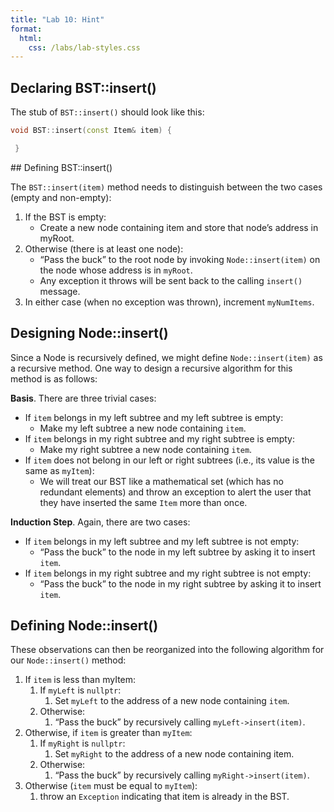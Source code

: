 ```yaml
---
title: "Lab 10: Hint"
format: 
  html:
    css: /labs/lab-styles.css
---
```


## Declaring BST::insert() 

The stub of `BST::insert()` should look like this:

```cpp
void BST::insert(const Item& item) {

 }
 ```
 
 ## Defining BST::insert() 
 
 The `BST::insert(item)` method needs to distinguish between the two cases (empty and non-empty):

1. If the BST is empty:
   + Create a new node containing item and store that node's address in myRoot. 
2. Otherwise (there is at least one node): 
   + "Pass the buck" to the root node by invoking `Node::insert(item)` on the node whose address is in `myRoot`.
   + Any exception it throws will be sent back to the calling `insert()` message. 
3. In either case (when no exception was thrown), increment `myNumItems`. 

## Designing Node::insert() 

Since a Node is recursively defined, we might define `Node::insert(item)` as a recursive method. One way to design a recursive algorithm for this method is as follows:

**Basis**. There are three trivial cases:

+ If `item` belongs in my left subtree and my left subtree is empty: 
  + Make my left subtree a new node containing `item`. 
+ If `item` belongs in my right subtree and my right subtree is empty: 
  + Make my right subtree a new node containing `item`. 
+ If `item` does not belong in our left or right subtrees (i.e., its value is the same as `myItem`): 
  + We will treat our BST like a mathematical set (which has no redundant elements) and throw an exception to alert the user that they have inserted the same `Item` more than once. 

**Induction Step**. Again, there are two cases:

* If `item` belongs in my left subtree and my left subtree is not empty: 
  * "Pass the buck" to the node in my left subtree by asking it to insert `item`. 
* If `item` belongs in my right subtree and my right subtree is not empty: 
  * "Pass the buck" to the node in my right subtree by asking it to insert `item`.

## Defining Node::insert() 

These observations can then be reorganized into the following algorithm for our `Node::insert()` method:

1. If `item` is less than myItem: 
   1. If `myLeft` is `nullptr`: 
      1. Set `myLeft` to the address of a new node containing `item`. 
   2. Otherwise: 
      1. "Pass the buck" by recursively calling `myLeft->insert(item)`. 
2. Otherwise, if `item` is greater than `myItem`: 
   1. If `myRight` is `nullptr`: 
      1. Set `myRight` to the address of a new node containing item. 
   2. Otherwise: 
      1. "Pass the buck" by recursively calling `myRight->insert(item)`. 
3. Otherwise (`item` must be equal to `myItem`): 
   1. throw an `Exception` indicating that item is already in the BST.
